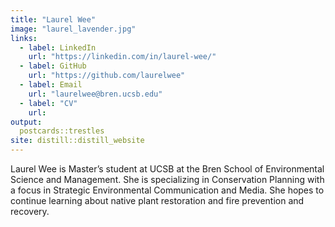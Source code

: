```yaml
---
title: "Laurel Wee"
image: "laurel_lavender.jpg"
links:
  - label: LinkedIn
    url: "https://linkedin.com/in/laurel-wee/"
  - label: GitHub
    url: "https://github.com/laurelwee"
  - label: Email
    url: "laurelwee@bren.ucsb.edu"
  - label: "CV"
    url:
output:
  postcards::trestles
site: distill::distill_website
---
```


Laurel Wee is Master's student at UCSB at the Bren School of Environmental Science and Management. She is specializing in Conservation Planning with a focus in Strategic Environmental Communication and Media. She hopes to continue learning about native plant restoration and fire prevention and recovery.